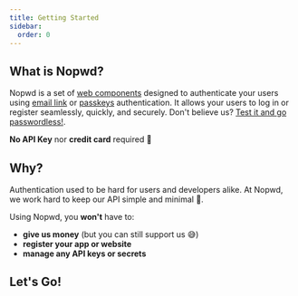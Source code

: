 ```yaml
---
title: Getting Started
sidebar:
  order: 0
---
```


## What is Nopwd?

Nopwd is a set of [web components](/reference/components) designed to authenticate your users using [email link](/guides/email) or [passkeys](/guides/passkeys) authentication. It allows your users to log in or register seamlessly, quickly, and securely. Don't believe us? [Test it and go passwordless!](https://nopwd.rocks).

**No API Key** nor **credit card** required 🕺

## Why?

Authentication used to be hard for users and developers alike. At Nopwd, we work hard to keep our API simple and minimal 💆.

Using Nopwd, you **won't** have to:

- **give us money** (but you can still support us 😅)
- **register your app or website**
- **manage any API keys or secrets**

## Let's Go!


<CardGrid>
  <LinkCard
    title="Authenticating with Email Magic-Link"
    description="Onboard your users with one-click email authentication"
    href="/guides/email"
  />
  <LinkCard
    title="Authenticating with Passkeys"
    description="Delight them with biometric authentication right in the browser"
    href="/guides/passkeys"
  />
</CardGrid>
